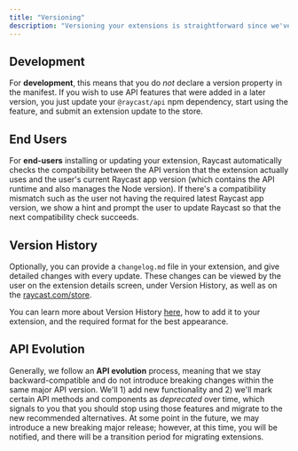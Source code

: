```yaml
---
title: "Versioning"
description: "Versioning your extensions is straightforward since we've designed the system in a way that **frees you from having to deal with versioning schemes and compatibility**. The model is similar to that of app stores where there's only one implicit _latest_ version that will be updated when the extension is published in the store. Extensions are automatically updated for end users."
---
```


## Development

For **development**, this means that you do _not_ declare a version property in the manifest. If you wish to use API features that were added in a later version, you just update your `@raycast/api` npm dependency, start using the feature, and submit an extension update to the store.

## End Users

For **end-users** installing or updating your extension, Raycast automatically checks the compatibility between the API version that the extension actually uses and the user's current Raycast app version (which contains the API runtime and also manages the Node version). If there's a compatibility mismatch such as the user not having the required latest Raycast app version, we show a hint and prompt the user to update Raycast so that the next compatibility check succeeds.

## Version History

Optionally, you can provide a `changelog.md` file in your extension, and give detailed changes with every update. These changes can be viewed by the user on the extension details screen, under Version History, as well as on the [raycast.com/store](https://raycast.com/store).

You can learn more about Version History [here](/basics/prepare-an-extension-for-store#version-history), how to add it to your extension, and the required format for the best appearance.

## API Evolution

Generally, we follow an **API evolution** process, meaning that we stay backward-compatible and do not introduce breaking changes within the same major API version. We'll 1) add new functionality and 2) we'll mark certain API methods and components as _deprecated_ over time, which signals to you that you should stop using those features and migrate to the new recommended alternatives. At some point in the future, we may introduce a new breaking major release; however, at this time, you will be notified, and there will be a transition period for migrating extensions.